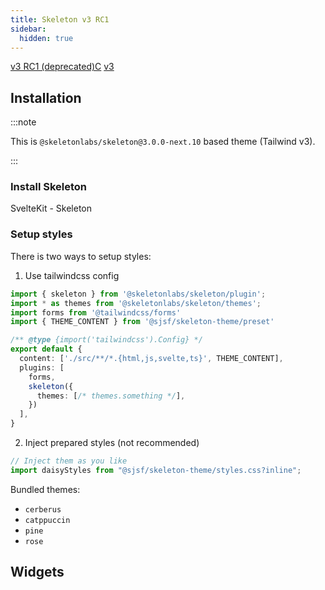 ```yaml
---
title: Skeleton v3 RC1
sidebar:
  hidden: true
---
```





<Picker>
  <a href="." data-active={true}>v3 RC1 (deprecated)C</a>
  <a href="../skeleton3/" data-active={false}>v3</a>
</Picker>

## Installation

<Npm pkg="@sjsf/skeleton-theme@next" />

:::note

This is `@skeletonlabs/skeleton@3.0.0-next.10` based theme (Tailwind v3).

:::

### Install Skeleton

<LinkButton href="https://github.com/skeletonlabs/skeleton/blob/2644995d21a3b6a8341793a9fd64b3a145d0e72e/sites/next.skeleton.dev/src/content/docs/get-started/installation/sveltekit.mdx" variant='secondary' target="_blank" icon="external" >
  SvelteKit - Skeleton
</LinkButton>

### Setup styles

There is two ways to setup styles:

1. Use tailwindcss config

```typescript
import { skeleton } from '@skeletonlabs/skeleton/plugin';
import * as themes from '@skeletonlabs/skeleton/themes';
import forms from '@tailwindcss/forms'
import { THEME_CONTENT } from '@sjsf/skeleton-theme/preset'

/** @type {import('tailwindcss').Config} */
export default {
  content: ['./src/**/*.{html,js,svelte,ts}', THEME_CONTENT],
  plugins: [
    forms,
    skeleton({
      themes: [/* themes.something */],
    })
  ],
}
```

2. Inject prepared styles (not recommended)

```typescript
// Inject them as you like
import daisyStyles from "@sjsf/skeleton-theme/styles.css?inline";
```

Bundled themes:

- `cerberus`
- `catppuccin`
- `pine`
- `rose`

## Widgets

<FormCard style={styles}>
  <Form client:only="svelte" />
</FormCard>

